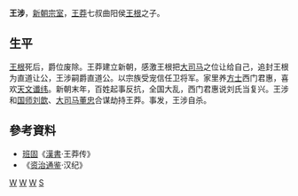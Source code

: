 {{for|南北朝人王涉|王㳬}}
'''王涉'''{{BD|？||23年|}}，[[新朝|新朝]][[宗室|宗室]]，[[王莽|王莽]]七叔曲阳侯[[王根|王根]]之子。
== 生平 ==
[[王根|王根]]死后，爵位废除。王莽建立新朝，感激王根把[[大司马|大司马]]之位让给自己，追封王根为直道让公，王涉嗣爵直道公。以宗族受宠信任卫将军。家里养[[方士|方士]]西门君惠，喜欢[[天文|天文]][[谶纬|谶纬]]。新朝末年，百姓起事反抗，全国大乱，西门君惠说刘氏当复兴。王涉和[[国师|国师]][[刘歆|刘歆]]、[[大司马|大司马]][[董忠|董忠]]合谋劫持王莽。事发，王涉自杀。
== 參考資料 ==
* [[班固|班固]]《[[漢書|漢書]]·王莽传》
* 《[[资治通鉴|资治通鉴]]·汉纪》

[[Category:新朝宗室|W]]
[[Category:大名人|W]]
[[Category:新朝自杀人物|W]]
[[Category:王姓|S]]